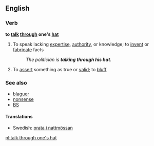 ==English==

===Verb===
'''to [[talk]] [[through]] one's [[hat]]'''

# {{idiom}} To speak lacking [[expertise]], [[authority]], or knowledge; to [[invent]] or [[fabricate]] facts
#: ''The politician is '''talking through his hat'''.''
# {{idiom}} To [[assert]] something as true or [[valid]]; to [[bluff]]

===See also===
* [[blaguer]]
* [[nonsense]]
* [[BS]]

====Translations====
{{rfc-level|Translations at L4+ not in L3 POS section|lang=en}}
* Swedish: [[prata i nattmössan]]

[[pl:talk through one's hat]]